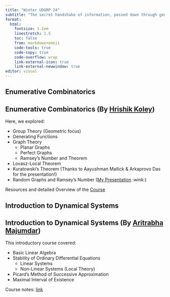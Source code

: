 ```yaml
---
title: "Winter UDGRP 24"
subtitle: "The secret handshake of information, passed down through generations."
format:
  html:
    fontsize: 1.1em
    linestretch: 1.5
    toc: false
    from: markdown+emoji
    code-tools: true
    code-copy: true
    code-overflow: wrap
    link-external-icon: true
    link-external-newwindow: true
editor: visual
---
```


:::{.highlight-card .fade-in}
## Enumerative Combinatorics

::: {.callout-note collapse="true"}
## Enumerative Combinatorics (By [Hrishik Koley](https://hrishik-koley.github.io))


Here, we explored:


- Group Theory (Geometric focus)
- Generating Functions
- Graph Theory
     - Planar Graphs
     - Perfect Graphs
     - Ramsey's Number and Theorem
- Lovasz-Local Theorem
- Kuratowski's Theorem (Thanks to Aayushman Mallick & Arkaprovo Das for the presentation!)
- Random Graphs and Ramsey's Number ([My Presentation](https://drive.google.com/file/d/1UxLhH8ogvzA7uRu-Fvv1YKaoC8QWKlkZ/view?usp=sharing) :wink:)


Resources and detailed Overview of the [Course](https://hrishik-koley.github.io/musings/enumerative_combinatorics/*)
:::

:::

:::{.highlight-card .fade-in}
## Introduction to Dynamical Systems

::: {.callout-note collapse="true"}
## Introduction to Dynamical Systems (By [Aritrabha Majumdar](https://paulpseudoman.github.io/))

This introductory course covered:

* Basic Linear Algebra
* Stability of Ordinary Differential Equations
    * Linear Systems
    * Non-Linear Systems (Local Theory)
* Picard's Method of Successive Approximation
* Maximal Interval of Existence

Course notes: [link](https://paulpseudoman.github.io/DSnotes.pdf)
:::
:::